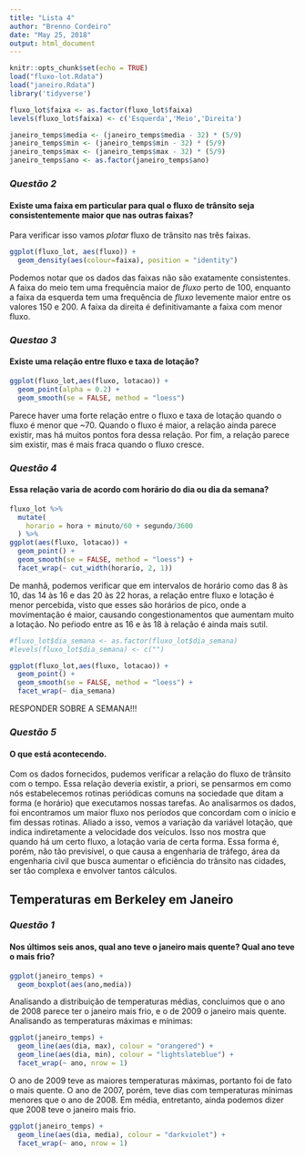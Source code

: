 ```yaml
---
title: "Lista 4"
author: "Brenno Cordeiro"
date: "May 25, 2018"
output: html_document
---
```


```r
knitr::opts_chunk$set(echo = TRUE)
load("fluxo-lot.Rdata")
load("janeiro.Rdata")
library('tidyverse')

fluxo_lot$faixa <- as.factor(fluxo_lot$faixa)
levels(fluxo_lot$faixa) <- c('Esquerda','Meio','Direita')

janeiro_temps$media <- (janeiro_temps$media - 32) * (5/9)
janeiro_temps$min <- (janeiro_temps$min - 32) * (5/9)
janeiro_temps$max <- (janeiro_temps$max - 32) * (5/9)
janeiro_temps$ano <- as.factor(janeiro_temps$ano)
```

### *Questão 2*
#### Existe uma faixa em particular para qual o fluxo de trânsito seja **consistentemente** maior que nas outras faixas?
Para verificar isso vamos *plotar* fluxo de trânsito nas três faixas.

```r
ggplot(fluxo_lot, aes(fluxo)) +
  geom_density(aes(colour=faixa), position = "identity")
```

Podemos notar que os dados das faixas não são exatamente consistentes. A faixa do meio tem uma frequência maior de *fluxo* perto de 100, enquanto a faixa da esquerda tem uma frequência de *fluxo* levemente maior entre os valores 150 e 200. A faixa da direita é definitivamante a faixa com menor fluxo.

### *Questao 3*
#### Existe uma relação entre fluxo e taxa de lotação?

```r
ggplot(fluxo_lot,aes(fluxo, lotacao)) +
  geom_point(alpha = 0.2) +
  geom_smooth(se = FALSE, method = "loess")
```

Parece haver uma forte relação entre o fluxo e taxa de lotação quando o fluxo é menor que ~70. Quando o fluxo é maior, a relação ainda parece existir, mas há muitos pontos fora dessa relação. Por fim, a relação parece sim existir, mas é mais fraca quando o fluxo cresce.

### *Questão 4*
#### Essa relação varia de acordo com horário do dia ou dia da semana?

```r
fluxo_lot %>% 
  mutate(
    horario = hora + minuto/60 + segundo/3600
  ) %>% 
ggplot(aes(fluxo, lotacao)) +
  geom_point() +
  geom_smooth(se = FALSE, method = "loess") +
  facet_wrap(~ cut_width(horario, 2, 1))
```

De manhã, podemos verificar que em intervalos de horário como das 8 às 10, das 14 às 16 e das 20 às 22 horas, a relação entre fluxo e lotação é menor percebida, visto que esses são horários de pico, onde a movimentação é maior, causando congestionamentos que aumentam muito a lotação. No peŕiodo entre as 16 e às 18 à relação é ainda mais sutil.

```r
#fluxo_lot$dia_semana <- as.factor(fluxo_lot$dia_semana)
#levels(fluxo_lot$dia_semana) <- c("")

ggplot(fluxo_lot,aes(fluxo, lotacao)) +
  geom_point() +
  geom_smooth(se = FALSE, method = "loess") +
  facet_wrap(~ dia_semana)
```
RESPONDER SOBRE A SEMANA!!!

### *Questão 5*
#### O que está acontecendo.

Com os dados fornecidos, pudemos verificar a relação do fluxo de trânsito com o tempo. Essa relação deveria existir, a priori, se pensarmos em como nós estabelecemos rotinas periódicas comuns na sociedade que ditam a forma (e horário) que executamos nossas tarefas. Ao analisarmos os dados, foi encontramos um maior fluxo nos períodos que concordam com o início e fim dessas rotinas. Aliado a isso, vemos a variação da variável lotação, que indica indiretamente a velocidade dos veículos. Isso nos mostra que quando há um certo fluxo, a lotação varia de certa forma. Essa forma é, porém, não tão previsível, o que causa a engenharia de tráfego, área da engenharia civil que busca aumentar o eficiência do trânsito nas cidades, ser tão complexa e envolver tantos cálculos.

## Temperaturas em Berkeley em Janeiro

### *Questão 1*
#### Nos últimos seis anos, qual ano teve o janeiro mais quente? Qual ano teve o mais frio?

```r
ggplot(janeiro_temps) +
  geom_boxplot(aes(ano,media))
```

Analisando a distribuição de temperaturas médias, concluimos que o ano de 2008 parece ter o janeiro mais frio, e o de 2009 o janeiro mais quente.
Analisando as temperaturas máximas e mínimas:

```r
ggplot(janeiro_temps) +
  geom_line(aes(dia, max), colour = "orangered") +
  geom_line(aes(dia, min), colour = "lightslateblue") +
  facet_wrap(~ ano, nrow = 1)
```

O ano de 2009 teve as maiores temperaturas máximas, portanto foi de fato o mais quente.
O ano de 2007, porém, teve dias com temperaturas mínimas menores que o ano de 2008. Em média, entretanto, ainda podemos dizer que 2008 teve o janeiro mais frio.

```r
ggplot(janeiro_temps) +
  geom_line(aes(dia, media), colour = "darkviolet") +
  facet_wrap(~ ano, nrow = 1)
```


